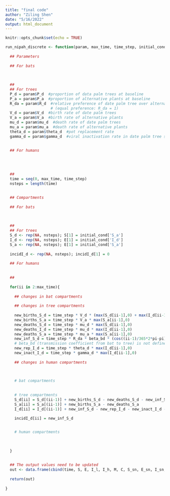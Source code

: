 ```yaml
---
title: "final code"
author: "Ziling Shen"
date: "5/16/2022"
output: html_document
---
```


```r
knitr::opts_chunk$set(echo = TRUE)
```

```r
run_nipah_discrete <- function(param, max_time, time_step, initial_cond){
  
  ## Parameters
  
  ## For bats
  
  
  
  ##
  ## For trees
  P_d = param$P_d  #proportion of data palm trees at baseline
  P_a = param$P_a  #proportion of alternative plants at baseline
  R_da = param$R_d  #relative preference of date palm tree over alternative plant 
                    # (equal preference: R_da = 1)
  V_d = param$V_d  #birth rate of date palm trees
  V_a = param$V_a  #birth rate of alternative plants
  mu_d = param$mu_d  #death rate of date palm trees
  mu_a = param$mu_a  #death rate of alternative plants
  theta_d = param$theta_d  #pot replacement rate 
  gamma_d = param$gamma_d  #viral inactivation rate in date palm tree sap
  
  
  ## For humans
  
  
  
  
  ##
  time = seq(0, max_time, time_step)
  nsteps = length(time)
  
  
  ## Compartments 
  
  ## For bats
  
  
  
  ##
  ## For trees
  S_d <- rep(NA, nsteps); S[1] = initial_cond['S_a']
  I_d <- rep(NA, nsteps); E[1] = initial_cond['I_d']
  S_a <- rep(NA, nsteps); E[1] = initial_cond['S_a']
  
  incidI_d <- rep(NA, nsteps); incidI_d[1] = 0
  
  ## For humans 
  
  
  ##
  
  for(ii in 2:max_time){
    
    ## changes in bat compartments
    
    ## changes in tree compartments 
  
    new_births_S_d = time_step * V_d * (max(S_d[ii-1],0) + max(I_d[ii-1],0)) 
    new_births_S_a = time_step * V_a * max(S_a[ii-1],0)
    new_deaths_S_d = time_step * mu_d * max(S_d[ii-1],0)
    new_deaths_I_d = time_step * mu_d * max(I_d[ii-1],0)
    new_deaths_S_a = time_step * mu_a * max(S_a[ii-1],0)
    new_inf_S_d = time_step * R_da * beta_bd * (cos((ii-1)/365*2*pi-pi)+1)*0.5 * max(I_b[ii-1],0) * max(S_d[ii-1],0)
    # beta_bd (transmission coefficient from bat to tree) is not defined yet 
    new_rep_I_d = time_step * theta_d * max(I_d[ii-1],0)
    new_inact_I_d = time_step * gamma_d * max(I_d[ii-1],0)
    
    ## changes in human compartments 

    
    
    # bat compartments
    
    
    # tree compartments 
    S_d[ii] = S_d[(ii-1)] + new_births_S_d - new_deaths_S_d - new_inf_S_d + new_rep_I_d + new_inact_I_d
    S_a[ii] = S_a[(ii-1)] + new_births_S_a - new_deaths_S_a
    I_d[ii] = I_d[(ii-1)] + new_inf_S_d - new_rep_I_d - new_inact_I_d - new_deaths_I_d
    
    incidI_d[ii] = new_inf_S_d


    # human compartments
    
    
    
  }
  
  
  ## The output values need to be updated 
  out <- data.frame(cbind(time, S, E, I_l, I_h, M, C, S_sn, E_sn, I_sn, I_sn_nr, incidI_l, incidI_h, incidM, incidC, incidI_sn, incidI_sn_nr)) 
  
  return(out)
  
}
```






















